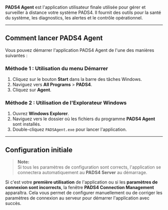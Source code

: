 **PADS4 Agent** est l'application utilisateur finale utilisée pour gérer et surveiller à distance votre système PADS4. Il fournit des outils pour la santé du système, les diagnostics, les alertes et le contrôle opérationnel.

***

## Comment lancer PADS4 Agent

Vous pouvez démarrer l'application PADS4 Agent de l'une des manières suivantes :

### Méthode 1 : Utilisation du menu Démarrer

1. Cliquez sur le bouton **Start** dans la barre des tâches Windows.
2. Naviguez vers **All Programs** > **PADS4**.
3. Cliquez sur **Agent**.

### Méthode 2 : Utilisation de l'Explorateur Windows

1. Ouvrez **Windows Explorer**.
2. Naviguez vers le dossier où les fichiers du programme **PADS4 Agent** sont installés.
3. Double-cliquez `PADSAgent.exe` pour lancer l'application.

***

## Configuration initiale

> **Note:**\
> Si tous les paramètres de configuration sont corrects, l'application se connectera automatiquement au **PADS4 Server** au démarrage.

Si c'est votre **première utilisation** de l'application ou si les **paramètres de connexion sont incorrects**, la fenêtre **PADS4 Connection Management** apparaîtra. Cela vous permet de configurer manuellement ou de corriger les paramètres de connexion au serveur pour démarrer l'application avec succès.
